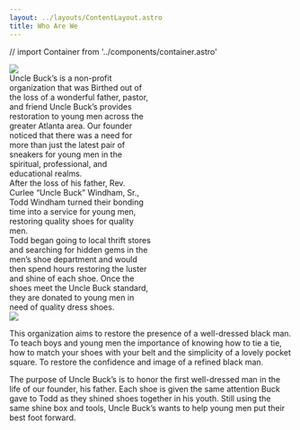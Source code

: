 ```yaml
---
layout: ../layouts/ContentLayout.astro
title: Who Are We
---
```

// import Container from '../components/container.astro'


<div class="bg-white text-sky-600 py-4">
  <Container>
  <section class="py-12 flex flex-row justify-evenly">
    <div class="flex-initial px-4" style="max-width: 50%"><img src="logo.png"  /></div>
    <div class="flex-initial px-4" style="max-width: 50%">
      Uncle Buck’s is a non-profit organization that was Birthed out of the loss of a wonderful father, pastor, and friend Uncle Buck’s provides restoration to young men across the greater Atlanta area. Our founder noticed that there was a need for more than just the latest pair of sneakers for young men in the spiritual, professional, and educational realms.  
    </div>
  </section>
</Container>
</div>
 

<div class="bg-sky-600 text-white py-4">
  <Container>
  <section class="py-12 flex flex-row justify-evenly">
    <div class="flex-initial px-4" style="max-width: 50%">
    After the loss of his father, Rev. Curlee “Uncle Buck” Windham, Sr., Todd Windham turned their bonding time into a service for young men, restoring quality shoes for quality men.  
    <br/>
    Todd began going to local thrift stores and searching for hidden gems in the men’s shoe department and would then spend hours restoring the luster and shine of each shoe. Once the shoes meet the Uncle Buck standard, they are donated to young men in need of quality dress shoes.
    </div>
    <div class="flex-initial px-4" style="max-width: 50%"><img src="logo.png"  /></div>
  </section>
</Container>
</div>

This organization aims to restore the presence of a well-dressed black man. To teach boys and young men the importance of knowing how to tie a tie, how to match your shoes with your belt and the simplicity of a lovely pocket square. To restore the confidence and image of a refined black man.  
  
The purpose of Uncle Buck’s is to honor the first well-dressed man in the life of our founder, his father. Each shoe is given the same attention Buck gave to Todd as they shined shoes together in his youth. Still using the same shine box and tools, Uncle Buck’s wants to help young men put their best foot forward. 
